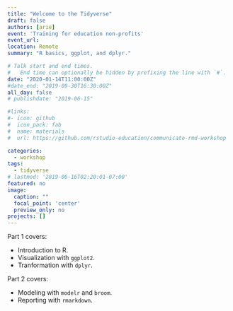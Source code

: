 ```yaml
---
title: "Welcome to the Tidyverse"
draft: false
authors: [arie]
event: 'Training for education non-profits'
event_url: 
location: Remote 
summary: "R basics, ggplot, and dplyr."

# Talk start and end times.
#   End time can optionally be hidden by prefixing the line with `#`.
date: "2020-01-14T11:00:00Z"
#date_end: "2019-09-30T16:30:00Z"
all_day: false
# publishdate: "2019-06-15"

#links:
#- icon: github
#  icon_pack: fab
#  name: materials
#  url: https://github.com/rstudio-education/communicate-rmd-workshop

categories:
  - workshop
tags:
  - tidyverse
# lastmod: '2019-06-16T02:20:01-07:00'
featured: no
image:
  caption: ""
  focal_point: 'center'
  preview_only: no
projects: []
---
```


Part 1 covers:

 - Introduction to R.
 - Visualization with `ggplot2`.
 - Tranformation with `dplyr`.

Part 2 covers:

 - Modeling with `modelr` and `broom`.
 - Reporting with `rmarkdown`.

